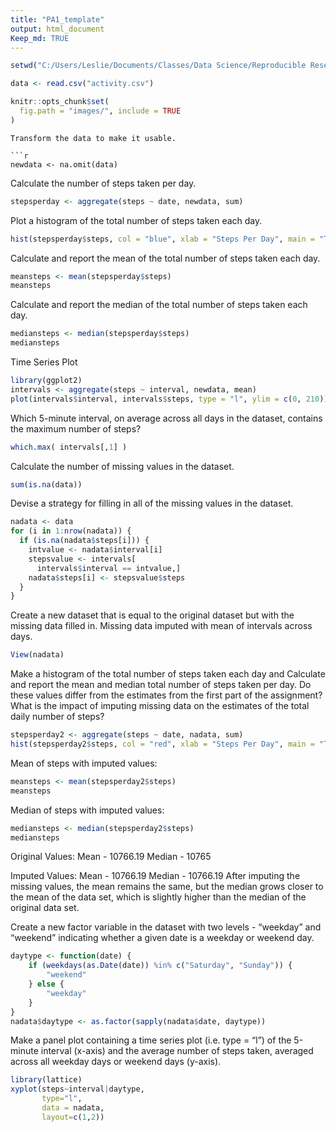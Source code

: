 ---
title: "PA1_template"
output: html_document
Keep_md: TRUE
---



```{r, echo = TRUE}
setwd("C:/Users/Leslie/Documents/Classes/Data Science/Reproducible Research/Week 2 Assignment")

data <- read.csv("activity.csv")
```



```{r opts, echo = FALSE}
knitr::opts_chunk$set(
  fig.path = "images/", include = TRUE
)
```


```
Transform the data to make it usable.

```{r, echo = TRUE}
newdata <- na.omit(data)
```


Calculate the number of steps taken per day. 

```{r, echo = TRUE}

stepsperday <- aggregate(steps ~ date, newdata, sum)

```

Plot a histogram of the total number of steps taken each day.

```{r, echo = TRUE}
hist(stepsperday$steps, col = "blue", xlab = "Steps Per Day", main = "Total Number of Steps Per Day")

```

Calculate and report the mean of the total number of steps taken each day.

```{r, echo = TRUE}

meansteps <- mean(stepsperday$steps)
meansteps

```

Calculate and report the median of the total number of steps taken each day.

```{r, echo = TRUE}

mediansteps <- median(stepsperday$steps)
mediansteps

```

Time Series Plot

```{r, echo = TRUE}
library(ggplot2)
intervals <- aggregate(steps ~ interval, newdata, mean)
plot(intervals$interval, intervals$steps, type = "l", ylim = c(0, 210))

```

Which 5-minute interval, on average across all days in the dataset, contains the maximum number of steps?

```{r, echo = TRUE}
which.max( intervals[,1] )
```

Calculate the number of missing values in the dataset.

```{r, echo = TRUE}
sum(is.na(data))
```

Devise a strategy for filling in all of the missing values in the dataset.

```{r, echo = TRUE}

nadata <- data
for (i in 1:nrow(nadata)) {
  if (is.na(nadata$steps[i])) {
    intvalue <- nadata$interval[i]
    stepsvalue <- intervals[
      intervals$interval == intvalue,]
    nadata$steps[i] <- stepsvalue$steps
  }
}
```

Create a new dataset that is equal to the original dataset but with the missing data filled in. Missing data imputed with mean of intervals across days.

```{r, echo = TRUE}
View(nadata)
```

Make a histogram of the total number of steps taken each day and Calculate and report the mean and median total number of steps taken per day. Do these values differ from the estimates from the first part of the assignment? What is the impact of imputing missing data on the estimates of the total daily number of steps?

```{r, echo = TRUE}
stepsperday2 <- aggregate(steps ~ date, nadata, sum)
hist(stepsperday2$steps, col = "red", xlab = "Steps Per Day", main = "Total Number of Steps Per Day")


```

Mean of steps with imputed values:
```{r, echo = TRUE}
meansteps <- mean(stepsperday2$steps)
meansteps
```

Median of steps with imputed values:
```{r, echo = TRUE}
mediansteps <- median(stepsperday2$steps)
mediansteps
```

Original Values:
Mean - 10766.19
Median - 10765

Imputed Values:
Mean - 10766.19
Median - 10766.19
After imputing the missing values, the mean remains the same, but the median grows closer to the mean of the data set, which is slightly higher than the median of the original data set.


Create a new factor variable in the dataset with two levels - "weekday" and "weekend" indicating whether a given date is a weekday or weekend day.

```{r, echo = TRUE}
daytype <- function(date) {
    if (weekdays(as.Date(date)) %in% c("Saturday", "Sunday")) {
        "weekend"
    } else {
        "weekday"
    }
}
nadata$daytype <- as.factor(sapply(nadata$date, daytype))
```

Make a panel plot containing a time series plot (i.e. type = "l") of the 5-minute interval (x-axis) and the average number of steps taken, averaged across all weekday days or weekend days (y-axis).



```{r, echo = TRUE}
library(lattice)
xyplot(steps~interval|daytype, 
       type="l", 
       data = nadata,
       layout=c(1,2))
```


